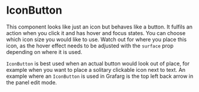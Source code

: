 
<Meta title="MDX|IconButton" component={IconButton} />

# IconButton

This component looks like just an icon but behaves like a button. It fulfils an action when you click it and has hover and focus states. You can choose which icon size you would like to use. Watch out for where you place this icon, as the hover effect needs to be adjusted with the `surface` prop depending on where it is used.

`IconButton` is best used when an actual button would look out of place, for example when you want to place a solitary clickable icon next to text. An example where an `IconButton` is used in Grafarg is the top left back arrow in the panel edit mode.

<Props of={IconButton} />
